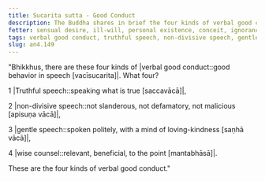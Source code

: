 ```yaml
---
title: Sucarita sutta - Good Conduct
description: The Buddha shares in brief the four kinds of verbal good conduct - 1) truthful speech, 2) non-divisive speech, 3) gentle speech, and 4) wise counsel.
fetter: sensual desire, ill-will, personal existence, conceit, ignorance
tags: verbal good conduct, truthful speech, non-divisive speech, gentle speech, wise counsel, speech, communication, an, an4
slug: an4.149
---
```


"Bhikkhus, there are these four kinds of \|verbal good conduct::good behavior in speech [vacīsucarita]|. What four?

1 \|Truthful speech::speaking what is true [saccavācā]|,

2 \|non-divisive speech::not slanderous, not defamatory, not malicious [apisuṇa vācā]|,

3 \|gentle speech::spoken politely, with a mind of loving-kindness [saṇhā vācā]|,

4 \|wise counsel::relevant, beneficial, to the point [mantabhāsā]|.

These are the four kinds of verbal good conduct."